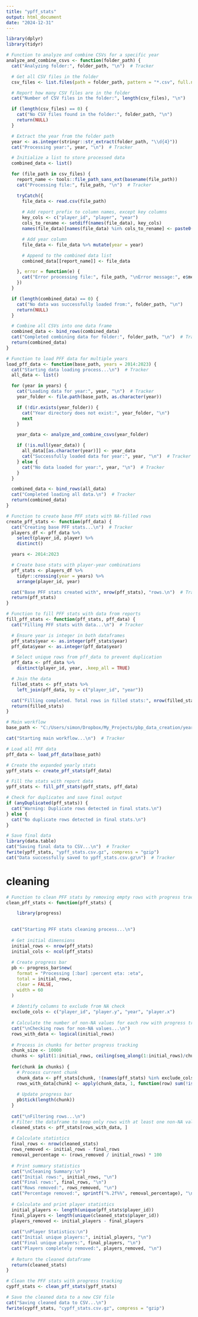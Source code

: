 ```yaml
---
title: "ypff_stats"
output: html_document
date: "2024-12-31"
---
```


```r
library(dplyr)
library(tidyr)

# Function to analyze and combine CSVs for a specific year
analyze_and_combine_csvs <- function(folder_path) {
  cat("Analyzing folder:", folder_path, "\n")  # Tracker

  # Get all CSV files in the folder
  csv_files <- list.files(path = folder_path, pattern = "*.csv", full.names = TRUE)

  # Report how many CSV files are in the folder
  cat("Number of CSV files in the folder:", length(csv_files), "\n")

  if (length(csv_files) == 0) {
    cat("No CSV files found in the folder:", folder_path, "\n")
    return(NULL)
  }

  # Extract the year from the folder path
  year <- as.integer(stringr::str_extract(folder_path, "\\d{4}"))
  cat("Processing year:", year, "\n")  # Tracker

  # Initialize a list to store processed data
  combined_data <- list()

  for (file_path in csv_files) {
    report_name <- tools::file_path_sans_ext(basename(file_path))
    cat("Processing file:", file_path, "\n")  # Tracker

    tryCatch({
      file_data <- read.csv(file_path)
      
      # Add report prefix to column names, except key columns
      key_cols <- c("player_id", "player", "year")
      cols_to_rename <- setdiff(names(file_data), key_cols)
      names(file_data)[names(file_data) %in% cols_to_rename] <- paste0(report_name, "_", cols_to_rename)

      # Add year column
      file_data <- file_data %>% mutate(year = year)

      # Append to the combined data list
      combined_data[[report_name]] <- file_data

    }, error = function(e) {
      cat("Error processing file:", file_path, "\nError message:", e$message, "\n")
    })
  }

  if (length(combined_data) == 0) {
    cat("No data was successfully loaded from:", folder_path, "\n")
    return(NULL)
  }

  # Combine all CSVs into one data frame
  combined_data <- bind_rows(combined_data)
  cat("Completed combining data for folder:", folder_path, "\n")  # Tracker
  return(combined_data)
}

# Function to load PFF data for multiple years
load_pff_data <- function(base_path, years = 2014:2023) {
  cat("Starting data loading process...\n")  # Tracker
  all_data <- list()

  for (year in years) {
    cat("Loading data for year:", year, "\n")  # Tracker
    year_folder <- file.path(base_path, as.character(year))

    if (!dir.exists(year_folder)) {
      cat("Year directory does not exist:", year_folder, "\n")
      next
    }

    year_data <- analyze_and_combine_csvs(year_folder)

    if (!is.null(year_data)) {
      all_data[[as.character(year)]] <- year_data
      cat("Successfully loaded data for year:", year, "\n")  # Tracker
    } else {
      cat("No data loaded for year:", year, "\n")  # Tracker
    }
  }

  combined_data <- bind_rows(all_data)
  cat("Completed loading all data.\n")  # Tracker
  return(combined_data)
}

# Function to create base PFF stats with NA-filled rows
create_pff_stats <- function(pff_data) {
  cat("Creating base PFF stats...\n")  # Tracker
  players_df <- pff_data %>% 
    select(player_id, player) %>% 
    distinct()

  years <- 2014:2023

  # Create base stats with player-year combinations
  pff_stats <- players_df %>%
    tidyr::crossing(year = years) %>%
    arrange(player_id, year)

  cat("Base PFF stats created with", nrow(pff_stats), "rows.\n")  # Tracker
  return(pff_stats)
}

# Function to fill PFF stats with data from reports
fill_pff_stats <- function(pff_stats, pff_data) {
  cat("Filling PFF stats with data...\n")  # Tracker

  # Ensure year is integer in both dataframes
  pff_stats$year <- as.integer(pff_stats$year)
  pff_data$year <- as.integer(pff_data$year)

  # Select unique rows from pff_data to prevent duplication
  pff_data <- pff_data %>% 
    distinct(player_id, year, .keep_all = TRUE)

  # Join the data
  filled_stats <- pff_stats %>%
    left_join(pff_data, by = c("player_id", "year"))

  cat("Filling completed. Total rows in filled stats:", nrow(filled_stats), "\n")  # Tracker
  return(filled_stats)
}

# Main workflow
base_path <- "C:/Users/simon/Dropbox/My_Projects/pbp_data_creation/yearly_data"

cat("Starting main workflow...\n")  # Tracker

# Load all PFF data
pff_data <- load_pff_data(base_path)

# Create the expanded yearly stats
ypff_stats <- create_pff_stats(pff_data)

# Fill the stats with report data
ypff_stats <- fill_pff_stats(ypff_stats, pff_data)
```


```r
# Check for duplicates and save final output
if (anyDuplicated(pff_stats)) {
  cat("Warning: Duplicate rows detected in final stats.\n")
} else {
  cat("No duplicate rows detected in final stats.\n")
}

# Save final data
library(data.table)
cat("Saving final data to CSV...\n")  # Tracker
fwrite(ypff_stats, "ypff_stats.csv.gz", compress = "gzip")
cat("Data successfully saved to ypff_stats.csv.gz\n")  # Tracker
```


# cleaning 

```r
# Function to clean PFF stats by removing empty rows with progress tracking
clean_pff_stats <- function(pff_stats) {

    library(progress)

  
  cat("Starting PFF stats cleaning process...\n")
  
  # Get initial dimensions
  initial_rows <- nrow(pff_stats)
  initial_cols <- ncol(pff_stats)
  
  # Create progress bar
  pb <- progress_bar$new(
    format = "Processing [:bar] :percent eta: :eta",
    total = initial_rows,
    clear = FALSE,
    width = 60
  )
  
  # Identify columns to exclude from NA check
  exclude_cols <- c("player_id", "player.y", "year", "player.x")
  
  # Calculate the number of non-NA values for each row with progress tracking
  cat("\nChecking rows for non-NA values...\n")
  rows_with_data <- logical(initial_rows)
  
  # Process in chunks for better progress tracking
  chunk_size <- 10000
  chunks <- split(1:initial_rows, ceiling(seq_along(1:initial_rows)/chunk_size))
  
  for(chunk in chunks) {
    # Process current chunk
    chunk_data <- pff_stats[chunk, !(names(pff_stats) %in% exclude_cols)]
    rows_with_data[chunk] <- apply(chunk_data, 1, function(row) sum(!is.na(row))) > 0
    
    # Update progress bar
    pb$tick(length(chunk))
  }
  
  cat("\nFiltering rows...\n")
  # Filter the dataframe to keep only rows with at least one non-NA value
  cleaned_stats <- pff_stats[rows_with_data, ]
  
  # Calculate statistics
  final_rows <- nrow(cleaned_stats)
  rows_removed <- initial_rows - final_rows
  removal_percentage <- (rows_removed / initial_rows) * 100
  
  # Print summary statistics
  cat("\nCleaning Summary:\n")
  cat("Initial rows:", initial_rows, "\n")
  cat("Final rows:", final_rows, "\n")
  cat("Rows removed:", rows_removed, "\n")
  cat("Percentage removed:", sprintf("%.2f%%", removal_percentage), "\n")
  
  # Calculate and print player statistics
  initial_players <- length(unique(pff_stats$player_id))
  final_players <- length(unique(cleaned_stats$player_id))
  players_removed <- initial_players - final_players
  
  cat("\nPlayer Statistics:\n")
  cat("Initial unique players:", initial_players, "\n")
  cat("Final unique players:", final_players, "\n")
  cat("Players completely removed:", players_removed, "\n")
  
  # Return the cleaned dataframe
  return(cleaned_stats)
}
```

```r
# Clean the PFF stats with progress tracking
cypff_stats <- clean_pff_stats(ypff_stats)

```

```r
# Save the cleaned data to a new CSV file
cat("Saving cleaned data to CSV...\n")
fwrite(cypff_stats, "cypff_stats.csv.gz", compress = "gzip")
```

